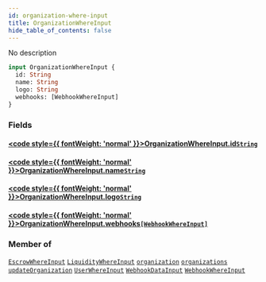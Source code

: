 ```yaml
---
id: organization-where-input
title: OrganizationWhereInput
hide_table_of_contents: false
---
```








No description

```graphql
input OrganizationWhereInput {
  id: String
  name: String
  logo: String
  webhooks: [WebhookWhereInput]
}
```


### Fields

#### [<code style={{ fontWeight: 'normal' }}>OrganizationWhereInput.<b>id</b></code>](#)<Bullet />[`String`](/docs/api/scalars/string) <Badge class="secondary" text="scalar"/>
> 
> 

#### [<code style={{ fontWeight: 'normal' }}>OrganizationWhereInput.<b>name</b></code>](#)<Bullet />[`String`](/docs/api/scalars/string) <Badge class="secondary" text="scalar"/>
> 
> 

#### [<code style={{ fontWeight: 'normal' }}>OrganizationWhereInput.<b>logo</b></code>](#)<Bullet />[`String`](/docs/api/scalars/string) <Badge class="secondary" text="scalar"/>
> 
> 

#### [<code style={{ fontWeight: 'normal' }}>OrganizationWhereInput.<b>webhooks</b></code>](#)<Bullet />[`[WebhookWhereInput]`](/docs/api/inputs/webhook-where-input) <Badge class="secondary" text="list"/> <Badge class="secondary" text="input"/>
> 
> 



### Member of

[`EscrowWhereInput`](/docs/api/inputs/escrow-where-input)  <Badge class="secondary" text="input"/><Bullet />[`LiquidityWhereInput`](/docs/api/inputs/liquidity-where-input)  <Badge class="secondary" text="input"/><Bullet />[`organization`](/docs/api/queries/organization)  <Badge class="secondary" text="query"/><Bullet />[`organizations`](/docs/api/queries/organizations)  <Badge class="secondary" text="query"/><Bullet />[`updateOrganization`](/docs/api/mutations/update-organization)  <Badge class="secondary" text="mutation"/><Bullet />[`UserWhereInput`](/docs/api/inputs/user-where-input)  <Badge class="secondary" text="input"/><Bullet />[`WebhookDataInput`](/docs/api/inputs/webhook-data-input)  <Badge class="secondary" text="input"/><Bullet />[`WebhookWhereInput`](/docs/api/inputs/webhook-where-input)  <Badge class="secondary" text="input"/>




